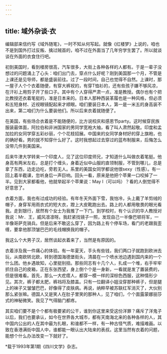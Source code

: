 ```yaml
---
---
---
```

title: 域外杂谈·衣
---

编辑部来信约写《域外随笔》，一时不知从何写起。就像《红楼梦》上说的，咱也不是到国外打过反叛、擒过贼首的，咱不过在外面当了几年穷学生罢了。所以就谈谈在外面的衣食住行吧。

初到美国时，看到楼房很高，汽车很多，大街上各种各样的人都有。于是一辈子没想过的问题涌上了心头：咱们出门去，穿点什么好呢？刚到美国那一个月，不管是上课还是见导师，都是盛装前往。过了一段时间，自己也觉得不自然。上课时，那一屋子人个个衣着随便，有穿大裤衩的，有穿T恤衫的，还有些孩子嫌不够风凉，在汗衫上用剪子开了些口子。其中有个人穿得严肃一点，准是教授。偶尔也有个把比教授还衣着笔挺的，准是日本来的。日本人那种西装革履也是一种风格，但必须和五短身材、近视眼镜配起来才顺眼。咱们要装日本人，第一是一米五的身高装不出来，第二咱们为什么要装他们。所以后来衣着就随便了。

在美国，有些场合衣着是不能随便的，比方说校庆和感恩节party。这时候穿民族服装最体面，阿拉伯和非洲国家的男同学宽袍大袖，看了叫人肃然起敬。印度和孟加拉的女同学穿五彩纱丽，个个花枝招展。中国来的女同学身材好的穿上旗袍，也的确好看。男的就不知穿什么好了。这时我想起过去穿过的蓝布制服来，后悔怎么没带几件到美国来。

后来牛津大学转来一个印度人，见了这位印度师兄，才知道什么叫做衣着笔挺。他身高有两米左右，总是打个缠头，身着近似中山服的直领制服，不管到哪儿，总是拿了东西，边走边吃，旁若无人。系里的美国女同学都说他很sexy（性感）。有一回上着半截课，忽听身后一声巨响。回头一看，原来是他把个苹果一口咬掉了一半。见到大家都看他，他就举起半个苹果说：May I（可以吗）？看的人倒觉得不好意思了。

衣着方面，我也有过成功的经验。有年冬天外面下雪，我怕冷，头上戴了羊剪绒的帽子，身穿军用雨衣式的短大衣，蹬上大皮靴跑出去。路上的人都用敬畏的眼光看我。走到银行，居然有个女士为我推了一下门。到学校时，有个认识的华人教授对我说：Mr．王，威风凛凛呀。我赶紧找镜子一照，发现自己一半像巴顿将军，一半像哥萨克骑兵。但是后来不敢这么穿了，因为路上有个停车场，看门的老跟我歪缠，要拿他那顶皱巴巴的毛线帽换我的帽子。

我这么个大男子汉，居然谈起衣着来了，当然是有原因的。

衣着涉及我一件痛心的体验。有一年夏天，手头有些钱，我们两口子就跑到欧洲去玩，从南欧转北欧，转到德国海德堡街头，清晨在一个喷水池边遇到国内来的一个什么团。他乡遇故知，心里挺别扭。那些同志有十几个人，扎成一个堆，右手牢牢抓住自己的皮箱，正在东张西望，身上倒个个是一身新，一看就是发了置装费的，但是很难看。首先，那么一大疙瘩人，都穿一模一样的深棕色西服，这种情形少见。其次，裤子都太肥，裤裆将及膝盖。只有一位翻译小姐没穿那种裤子，但是腿上的袜子又皱皱巴巴，好像得了皮肤病。再说，纳粹早被苏联红军消灭了，大伙别那么紧张嘛。德国人又是笑人在肚子里笑的那种人，见了咱们，个个面露蒙娜丽莎式的神秘微笑。我见了气得脑门都疼。

其实咱们要不是个个都有极要紧的公干，谁到你这里来受这份洋罪？痛斥了洋鬼子以后，我们也要承认，如今在世界各大城市，都有天南海北来的各种各样的人，其中国内公出的人在其中最为扎眼，和谁都不一样，有一种古怪气质，难描难画。以致在香港满街中国人中，谁都能一眼认出大陆来的表叔。这里当然有衣着的问题，能想个什么办法改变一下就好了。

*载于1993年第1期《四川文学》杂志。